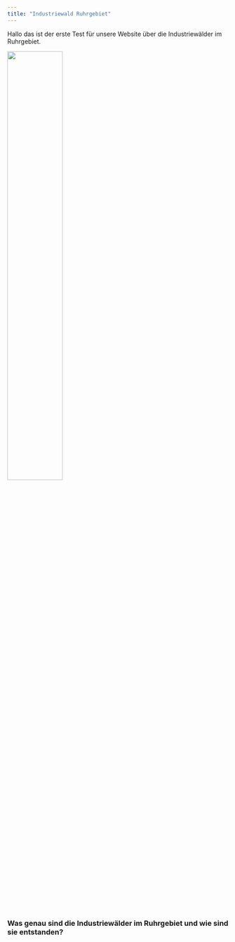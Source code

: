 ```yaml
---
title: "Industriewald Ruhrgebiet"
---
```


Hallo das ist der erste Test für unsere Website über die Industriewälder im Ruhrgebiet.

<img src="Industrie.jpg" style="width:50%">

### Was genau sind die Industriewälder im Ruhrgebiet und wie sind sie entstanden?

